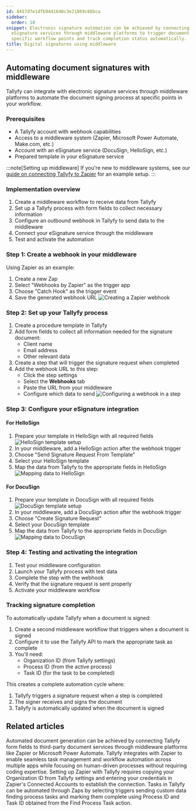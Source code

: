 ```yaml
---
id: 8457d7e1dfb9441640c3e21869c66bca
sidebar:
  order: 10
snippet: Electronic signature automation can be achieved by connecting Tallyfy to
  eSignature services through middleware platforms to trigger document signing at
  specific workflow points and track completion status automatically.
title: Digital signatures using middleware
---
```


## Automating document signatures with middleware

Tallyfy can integrate with electronic signature services through middleware platforms to automate the document signing process at specific points in your workflow.

### Prerequisites
- A Tallyfy account with webhook capabilities
- Access to a middleware system (Zapier, Microsoft Power Automate, Make.com, etc.)
- Account with an eSignature service (DocuSign, HelloSign, etc.)
- Prepared template in your eSignature service

:::note[Setting up middleware]
If you're new to middleware systems, see our [guide on connecting Tallyfy to Zapier](/products/pro/integrations/middleware/zapier/how-to-connect-your-tallyfy-account-to-zapier/) for an example setup.
:::

### Implementation overview
1. Create a middleware workflow to receive data from Tallyfy
2. Set up a Tallyfy process with form fields to collect necessary information
3. Configure an outbound webhook in Tallyfy to send data to the middleware
4. Connect your eSignature service through the middleware
5. Test and activate the automation

### Step 1: Create a webhook in your middleware

Using Zapier as an example:
1. Create a new Zap
2. Select "Webhooks by Zapier" as the trigger app
3. Choose "Catch Hook" as the trigger event
4. Save the generated webhook URL
   ![Creating a Zapier webhook](https://screenshots.tallyfy.com/auto-sign-zapier-1.png)

### Step 2: Set up your Tallyfy process

1. Create a procedure template in Tallyfy
2. Add form fields to collect all information needed for the signature document:
   - Client name
   - Email address
   - Other relevant data
3. Create a step that will trigger the signature request when completed
4. Add the webhook URL to this step:
   - Click the step settings
   - Select the **Webhooks** tab
   - Paste the URL from your middleware
   - Configure which data to send
   ![Configuring a webhook in a step](https://screenshots.tallyfy.com/tallyfy%2Fpro%2Fdesktop-light-step-webhook.png)

### Step 3: Configure your eSignature integration

#### For HelloSign
1. Prepare your template in HelloSign with all required fields
   ![HelloSign template setup](https://screenshots.tallyfy.com/auto-sign-zapier-5.png)
2. In your middleware, add a HelloSign action after the webhook trigger
3. Choose "Send Signature Request From Template"
4. Select your HelloSign template
5. Map the data from Tallyfy to the appropriate fields in HelloSign
   ![Mapping data to HelloSign](https://screenshots.tallyfy.com/auto-sign-zapier-6.png)

#### For DocuSign
1. Prepare your template in DocuSign with all required fields
   ![DocuSign template setup](https://screenshots.tallyfy.com/auto-sign-zapier-7.png)
2. In your middleware, add a DocuSign action after the webhook trigger
3. Choose "Create Signature Request"
4. Select your DocuSign template
5. Map the data from Tallyfy to the appropriate fields in DocuSign
   ![Mapping data to DocuSign](https://screenshots.tallyfy.com/auto-sign-zapier-8.png)

### Step 4: Testing and activating the integration
1. Test your middleware configuration
2. Launch your Tallyfy process with test data
3. Complete the step with the webhook
4. Verify that the signature request is sent properly
5. Activate your middleware workflow

### Tracking signature completion

To automatically update Tallyfy when a document is signed:

1. Create a second middleware workflow that triggers when a document is signed
2. Configure it to use the Tallyfy API to mark the appropriate task as complete
3. You'll need:
   - Organization ID (from Tallyfy settings)
   - Process ID (from the active process)
   - Task ID (for the task to be completed)

This creates a complete automation cycle where:
1. Tallyfy triggers a signature request when a step is completed
2. The signer receives and signs the document
3. Tallyfy is automatically updated when the document is signed


## Related articles
<CardGrid>
<LinkTitleCard header="<b>Documents > Send data to document creation systems</b>" href="/products/pro/documenting/documents/how-to-generate-documents-from-form-fields/" > Automated document generation can be achieved by connecting Tallyfy form fields to third-party document services through middleware platforms like Zapier or Microsoft Power Automate. </LinkTitleCard>
<LinkTitleCard header="<b>Zapier > Tallyfy & Zapier</b>" href="/products/pro/integrations/middleware/zapier/how-can-i-improve-task-management-with-tallyfy/" > Tallyfy integrates with Zapier to enable seamless task management and workflow automation across multiple apps while focusing on human-driven processes without requiring coding expertise. </LinkTitleCard>
<LinkTitleCard header="<b>Zapier > Connect Tallyfy to Zapier</b>" href="/products/pro/integrations/middleware/zapier/how-to-connect-your-tallyfy-account-to-zapier/" > Setting up Zapier with Tallyfy requires copying your Organization ID from Tallyfy settings and entering your credentials in Zapier's Connected Accounts to establish the connection. </LinkTitleCard>
<LinkTitleCard header="<b>Zapier > Automate tasks in Tallyfy using zaps</b>" href="/products/pro/integrations/middleware/zapier/how-to-automate-tasks-in-tallyfy-using-zaps/" > Tasks in Tallyfy can be automated through Zaps by selecting triggers sending custom data finding process tasks and marking them complete using Process ID and Task ID obtained from the Find Process Task action. </LinkTitleCard>
</CardGrid>